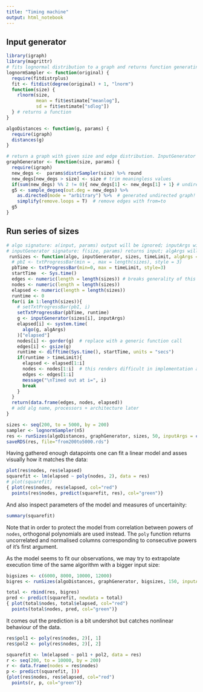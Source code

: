 ```yaml
---
title: "Timing machine"
output: html_notebook
---
```


## Input generator
```r
library(igraph)
library(magrittr)
# fits lognormal distribution to a graph and returns function generating vector[size] of samples from that distribution
lognormSampler <- function(original) {
  require(fitdistrplus)
  fit <- fitdist(degree(original) + 1, "lnorm")
  function(size) {
    rlnorm(size,
           mean = fit$estimate["meanlog"],
           sd = fit$estimate["sdlog"])
  } # returns a function
}
```

```r
algoDistances <- function(g, params) {
  require(igraph)
  distances(g)
}
```

```r
# return a graph with given size and edge distribution. InputGenerator when provided with distrSampler
graphGenerator <- function(size, params) {
  require(igraph)
  new_degs <-  params$distrSampler(size) %>% round
  new_degs[new_degs > size] <- size # trim meaningless values
  if(sum(new_degs) %% 2 != 0){ new_degs[1] <- new_degs[1] + 1} # undirected graph must have even sum of orders
  g5 <- sample_degseq(out.deg = new_degs) %>%
    as.directed(mode = "arbitrary") %>%  # generated undirected graph! Fix?
    simplify(remove.loops = T)  # remove edges with from=to
  g5
}
```

## Run series of sizes
```r
# algo signature: a(input, params) output will be ignored; inputArgs will be passed as params
# inputGenerator signature: f(size, params) returns input; algArgs will be passed as params
 runSizes <- function(algo, inputGenerator, sizes, timeLimit, algArgs = c(), inputArgs = NULL) {
  # pbI <- txtProgressBar(min = , max = length(sizes), style = 3)
  pbTime <- txtProgressBar(min=0, max = timeLimit, style=3)
  startTime  <- Sys.time()
  edges <- numeric(length = length(sizes)) # breaks generality of this function. Fix it later
  nodes <- numeric(length = length(sizes))
  elapsed <- numeric(length = length(sizes))
  runtime <- 0
  for(i in 1:length(sizes)){
    # setTxtProgressBar(pbI, i)
    setTxtProgressBar(pbTime, runtime)
    g <- inputGenerator(sizes[i], inputArgs)
    elapsed[i] <- system.time(
      algo(g, algArgs)
    )["elapsed"]
    nodes[i] <- gorder(g)  # replace with a generic function call
    edges[i] <- gsize(g)
    runtime <- difftime(Sys.time(), startTime, units = "secs") 
    if(runtime > timeLimit){
      elapsed <- elapsed[1:i]
      nodes <- nodes[1:i]  # this renders difficult in implementation as generic
      edges <- edges[1:i]
      message("\nTimed out at i=", i)
      break
    }
  }
  return(data.frame(edges, nodes, elapsed))
  # add alg name, processors + architecture later
}
```

```r
sizes <- seq(200, to = 5000, by = 200)
sampler <- lognormSampler(n5)
res <- runSizes(algoDistances, graphGenerator, sizes, 50, inputArgs = c(distrSampler = sampler), algArgs = c())
saveRDS(res, file="from200to5000.rds")
```
Having gathered enough datapoints one can fit a linear model and asses visually how it matches the data:
```r
plot(res$nodes, res$elapsed)
squarefit <- lm(elapsed ~ poly(nodes, 2), data = res)
# plot(squarefit)
{ plot(res$nodes, res$elapsed, col="red")
  points(res$nodes, predict(squarefit, res), col="green")}
```

And also inspect parameters of the model and measures of uncertainity:
```r
summary(squarefit)
```
Note that in order to protect the model from correlation between powers of `nodes`, orthogonal polynomials are used instead. The `poly` function returns uncorrelated and normalised columns corresponding to consecutive powers of it's first argument.

As the model seems to fit our observations, we may try to extrapolate execution time of the same algorithm with a bigger input size:
```r
bigsizes <- c(6000, 8000, 10000, 12000)
bigres <- runSizes(algoDistances, graphGenerator, bigsizes, 150, inputArgs = c(distrSampler = sampler), algArgs = c())
```

```r
total <- rbind(res, bigres)
pred <- predict(squarefit, newdata = total)
{ plot(total$nodes, total$elapsed, col="red")
  points(total$nodes, pred, col="green")}
```
It comes out the prediction is a bit undershot but catches nonlinear behaviour of the data.
```r
res$pol1 <- poly(res$nodes, 2)[, 1]
res$pol2 <- poly(res$nodes, 2)[, 2]

squarefit <- lm(elapsed ~ pol1 + pol2, data = res)
r <- seq(200, to = 10000, by = 200)
r <- data.frame(nodes = res$nodes)
p <- predict(squarefit, ]))
{plot(res$nodes, res$elapsed, col="red")
  points(r, p, col="green")}
```

